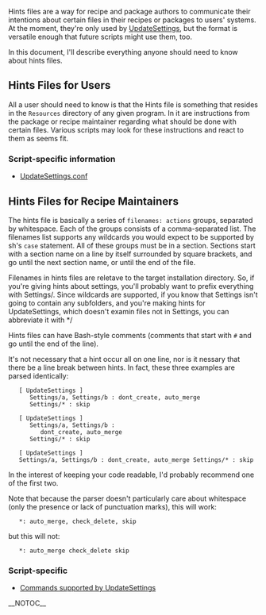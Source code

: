 Hints files are a way for recipe and package authors to communicate their intentions about certain files in their recipes or packages to users' systems. At the moment, they're only used by [[UpdateSettings]], but the format is versatile enough that future scripts might use them, too.

In this document, I'll describe everything anyone should need to know about hints files.

== Hints Files for Users ==
All a user should need to know is that the Hints file is something that resides in the <code>Resources</code> directory of any given program. In it are instructions from the package or recipe maintainer regarding what should be done with certain files. Various scripts may look for these instructions and react to them as seems fit.

=== Script-specific information ===
* [[UpdateSettings#hintsEnabled.3D.3Cyes.7Cno.3E|UpdateSettings.conf]]



== Hints Files for Recipe Maintainers ==
The hints file is basically a series of <code>filenames: actions</code> groups, separated by whitespace. Each of the groups consists of a comma-separated list. The filenames list supports any wildcards you would expect to be supported by sh's <code>case</code> statement. All of these groups must be in a section. Sections start with a section name on a line by itself surrounded by square brackets, and go until the next section name, or until the end of the file. 

Filenames in hints files are reletave to the target installation directory. So, if you're giving hints about settings, you'll probably want to prefix everything with Settings/. Since wildcards are supported, if you know that Settings isn't going to contain any subfolders, and you're making hints for UpdateSettings, which doesn't examin files not in Settings, you can abbreviate it with */

Hints files can have Bash-style comments (comments that start with <code>#</code> and go until the end of the line).

It's not necessary that a hint occur all on one line, nor is it nessary that there be a line break between hints. In fact, these three examples are parsed identically:

    [ UpdateSettings ] 
       Settings/a, Settings/b : dont_create, auto_merge 
       Settings/* : skip 



    [ UpdateSettings ] 
       Settings/a, Settings/b : 
          dont_create, auto_merge 
       Settings/* : skip 



    [ UpdateSettings ] 
    Settings/a, Settings/b : dont_create, auto_merge Settings/* : skip 


In the interest of keeping your code readable, I'd probably recommend one of the first two.

Note that because the parser doesn't particularly care about whitespace (only the presence or lack of punctuation marks), this will work:

    *: auto_merge, check_delete, skip 


but this will not:

    *: auto_merge check_delete skip 



=== Script-specific ===
* [[UpdateSettings#Configuring UpdateSettings|Commands supported by UpdateSettings]]

{{Reference}}

__NOTOC__

